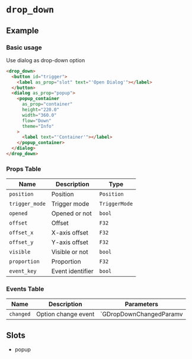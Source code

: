 # `drop_down`

## Example

### Basic usage

Use dialog as drop-down option

```html
<drop_down>
  <button id="trigger">
    <label as_prop="slot" text="'Open Dialog'"></label>
  </button>
  <dialog as_prop="popup">
    <popup_container
      as_prop="container"
      height="220.0"
      width="360.0"
      flow="Down"
      theme="Info"
    >
      <label text="'Container'"></label>
    </popup_container>
  </dialog>
</drop_down>
```

### Props Table

| Name           | Description      | Type          |
| -------------- | ---------------- | ------------- |
| `position`     | Position         | `Position`    |
| `trigger_mode` | Trigger mode     | `TriggerMode` |
| `opened`       | Opened or not    | `bool`        |
| `offset`       | Offset           | `F32`         |
| `offset_x`     | X-axis offset    | `F32`         |
| `offset_y`     | Y-axis offset    | `F32`         |
| `visible`      | Visible or not   | `bool`        |
| `proportion`   | Proportion       | `F32`         |
| `event_key`    | Event identifier | `bool`        |

### Events Table

| Name      | Description         | Parameters              |
| --------- | ------------------- | ----------------------- |
| `changed` | Option change event | `GDropDownChangedParamv |

## Slots

- popup
